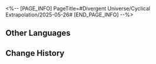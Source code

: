 <%-- [PAGE_INFO]
PageTitle=#Divergent Universe/Cyclical Extrapolation/2025-05-26#
[END_PAGE_INFO] --%>
{{Event
|name              = Cyclical Extrapolation: Tragedy Record
|image             = Event Cyclical Extrapolation Tragedy Record.png
|type              = Cyclical Extrapolation
|time_known        = yes
|time_start        = 2025-05-26 04:00:00
|time_end          = 2025-06-02 03:59:59
}}

{{Cyclical Extrapolation
|boons      = Whispers of the Rainbow
|curios     = The Story Presently
|equations  = Berserker;; Madness Malady;; War Scribes
|trailblaze = '''Scattered Poems'''<br />Obtain some Blessings of Remembrance
|rewards    = Relic Remains*30; Lost Crystal*3
|boss_1_1   = Howling Casket; Noontide Gryphon; Moonlit Pegasus; Black Tide's Corroded Daemon; Black Tide's Champion
|boss_1_2   = Automaton Grizzly (Bug); Frigid Prowler (Bug); Disciples of Sanctus Medicus: Shape Shifter (Bug); Aurumaton Gatekeeper (Bug); Senior Staff: Team Leader (Bug); Dreamjolt Troupe's Beyond Overcooked (Bug); Dreamjolt Troupe's Sweet Gorilla (Bug); "Past Confined and Caged" (Bug); Memory Zone Meme "Shell of Faded Rage" (Bug); Howling Casket (Bug); Furiae Praetor (Bug)
|boss_2_1   = Ice Out of Space (Bug); Guardian Shadow (Bug); Disciples of Sanctus Medicus: Shape Shifter (Bug); Aurumaton Gatekeeper (Bug); Howling Casket (Bug)
|boss_2_2   = Svarog (Complete); Abundant Ebon Deer (Complete); Swarm: True Sting (Complete); Argenti (Complete)
|boss_3     = Pollux, Netherwing Husk, Ferry of Souls (Complete)
|rules      = You will not obtain Equations after achieving victory in "Boss" Domains; Obtain this week's Preset Constructs upon entering the First Plane
|root       = Divergent Universe: Protean Hero
}}

==Other Languages==
{{Other Languages
|en   = Cyclical Extrapolation: Tragedy Record
|zhs  = 周期演算：记录悲剧
|zht  = 週期演算：記錄悲劇
|ja   = 周期演算：悲劇の記録
|ko   = 주기 연산: 비극 기록
|es   = Cálculo periódico: Registro de la tragedia
|fr   = Calcul cyclique&nbsp;: Tragédie archivée
|ru   = Цикличное вычисление: Запись трагедии
|th   = การคำนวณแบบรอบ: บันทึกโศกนาฏกรรม
|vi   = Ngoại Suy Chu Kỳ: Ghi Chép Bi Kịch
|de   = Zyklische Berechnung: Aufzeichnung einer Tragödie
|id   = Kalkulasi Siklus: Catatan Tragedi
|pt   = Extrapolação Cíclica: Registro de Tragédias
}}

==Change History==
{{Change History|3.3}}
